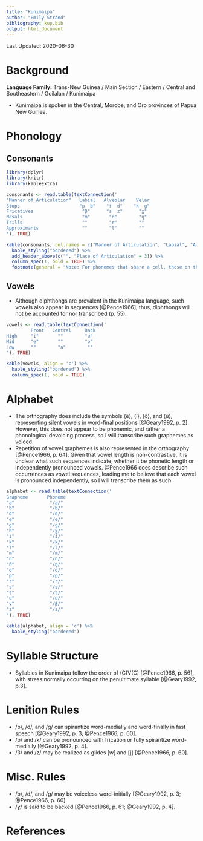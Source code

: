 ```yaml
---
title: "Kunimaipa"
author: "Emily Strand"
bibliography: kup.bib
output: html_document
---
```


Last Updated: 2020-06-30

# Background

**Language Family:** Trans-New Guinea / Main Section / Eastern / Central and Southeastern / Goilalan / Kunimaipa

* Kunimaipa is spoken in the Central, Morobe, and Oro provinces of Papua New Guinea.

# Phonology

## Consonants

```r

library(dplyr)
library(knitr)
library(kableExtra)

consonants <- read.table(textConnection('
"Manner of Articulation"   Labial   Alveolar    Velar    
Stops                      "p  b"    "t  d"    "k  ɡ"     
Fricatives                  "β"      "s  z"      "ɣ"    
Nasals                      "m"       "n"        "ŋ"     
Trills                      ""        "r"        ""     
Approximants                ""        "l"        ""    
'), TRUE)

kable(consonants, col.names = c("Manner of Articulation", "Labial", "Alveolar", "Velar"), align = 'c') %>%
  kable_styling("bordered") %>%
  add_header_above(c("", "Place of Articulation" = 3)) %>%
  column_spec(1, bold = TRUE) %>%
  footnote(general = "Note: For phonemes that share a cell, those on the left are voiceless and those on the right are voiced.", general_title = "")
```

## Vowels

* Although diphthongs are prevalent in the Kunimaipa language, such vowels also appear in sequences [@Pence1966], thus, diphthongs will not be accounted for nor transcribed (p. 55).

```r

vowels <- read.table(textConnection('
         Front   Central     Back
High     "i"       ""        "u"
Mid      "e"       ""        "o"
Low      ""        "a"        ""
'), TRUE)

kable(vowels, align = 'c') %>%
  kable_styling("bordered") %>%
  column_spec(1, bold = TRUE)
```    

# Alphabet

* The orthography does include the symbols ⟨ë⟩, ⟨ï⟩, ⟨ö⟩, and ⟨ü⟩, representing silent vowels in word-final positions [@Geary1992, p. 2]. However, this does not appear to be phonemic, and rather a phonological devoicing process, so I will transcribe such graphemes as voiced.
* Repetition of vowel graphemes is also represented in the orthography [@Pence1966, p. 64]. Given that vowel length is non-contrastive, it is unclear what such sequences indicate, whether it be phonetic length or independently pronounced vowels. @Pence1966 does describe such occurrences as vowel sequences, leading me to believe that each vowel is pronounced independently, so I will transcribe them as such.

```r

alphabet <- read.table(textConnection('
Grapheme       Phoneme
"a"             "/a/"
"b"             "/b/"
"d"             "/d/"
"e"             "/e/"
"g"             "/ɡ/"
"h"             "/ɣ/"
"i"             "/i/"
"k"             "/k/"
"l"             "/l/"
"m"             "/m/"
"n"             "/n/"
"ñ"             "/ŋ/"
"o"             "/o/"
"p"             "/p/"
"r"             "/r/"
"s"             "/s/"
"t"             "/t/"
"u"             "/u/"
"v"             "/β/"
"z"             "/z/"
'), TRUE)

kable(alphabet, align = 'c') %>%
  kable_styling("bordered")
```

# Syllable Structure

* Syllables in Kunimaipa follow the order of (C)V(C) [@Pence1966, p. 56], with stress normally occurring on the penultimate syllable [@Geary1992, p.3].

# Lenition Rules

* /b/, /d/, and /ɡ/ can spirantize word-medially and word-finally in fast speech [@Geary1992, p. 3; @Pence1966, p. 60].
* /p/ and /k/ can be pronounced with frication or fully spirantize word-medially [@Geary1992, p. 4].
* /β/ and /z/ may be realized as glides [w] and [j] [@Pence1966, p. 60].

# Misc. Rules

* /b/, /d/, and /ɡ/ may be voiceless word-initially [@Geary1992, p. 3; @Pence1966, p. 60].
* /ɣ/ is said to be backed [@Pence1966, p. 61; @Geary1992, p. 4].

# References
